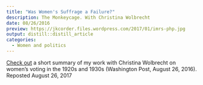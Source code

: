 ---
title: "Was Women's Suffrage a Failure?"
description: The Monkeycage. With Christina Wolbrecht
date: 08/26/2016
preview: https://jkcorder.files.wordpress.com/2017/01/imrs-php.jpg
output: distill::distill_article
categories: 
  - Women and politics
---

[Check out](https://www.washingtonpost.com/news/monkey-cage/wp/2016/08/26/was-womens-suffrage-a-failure-what-new-evidence-tells-us-about-the-first-women-voters/?utm_term=.6d0fff14d06b) a short summary of my work with Christina Wolbrecht on women's voting in the 1920s and 1930s (Washington Post, August 26, 2016). Reposted August 26, 2017


